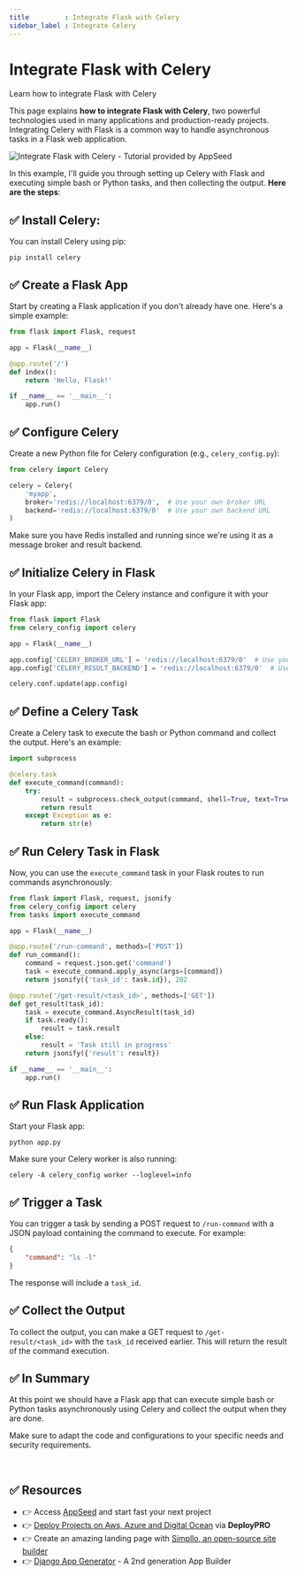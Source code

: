 ```yaml
---
title         : Integrate Flask with Celery
sidebar_label : Integrate Celery
---
```


# Integrate Flask with Celery

<SubHeading>Learn how to integrate Flask with Celery</SubHeading>

This page explains **how to integrate Flask with Celery**, two powerful technologies used in many applications and production-ready projects. 
Integrating Celery with Flask is a common way to handle asynchronous tasks in a Flask web application.  

![Integrate Flask with Celery - Tutorial provided by AppSeed](https://github-production-user-asset-6210df.s3.amazonaws.com/51070104/268566349-c41e65a5-2ab9-4b54-8cbc-350ab6da746c.png)

In this example, I'll guide you through setting up Celery with Flask and executing simple bash or Python tasks, and then collecting the output. **Here are the steps**:

## ✅ **Install Celery:**

You can install Celery using pip:

```
pip install celery
```

## ✅ **Create a Flask App**

Start by creating a Flask application if you don't already have one. Here's a simple example:

```python
from flask import Flask, request

app = Flask(__name__)

@app.route('/')
def index():
    return 'Hello, Flask!'

if __name__ == '__main__':
    app.run()
```

## ✅ **Configure Celery**

Create a new Python file for Celery configuration (e.g., `celery_config.py`):

```python
from celery import Celery

celery = Celery(
    'myapp',
    broker='redis://localhost:6379/0',  # Use your own broker URL
    backend='redis://localhost:6379/0'  # Use your own backend URL
)
```

Make sure you have Redis installed and running since we're using it as a message broker and result backend.

## ✅ **Initialize Celery in Flask**

In your Flask app, import the Celery instance and configure it with your Flask app:

```python
from flask import Flask
from celery_config import celery

app = Flask(__name__)

app.config['CELERY_BROKER_URL'] = 'redis://localhost:6379/0'  # Use your broker URL
app.config['CELERY_RESULT_BACKEND'] = 'redis://localhost:6379/0'  # Use your backend URL

celery.conf.update(app.config)
```

## ✅ **Define a Celery Task**

Create a Celery task to execute the bash or Python command and collect the output. Here's an example:

```python
import subprocess

@celery.task
def execute_command(command):
    try:
        result = subprocess.check_output(command, shell=True, text=True)
        return result
    except Exception as e:
        return str(e)
```

## ✅ **Run Celery Task in Flask**

Now, you can use the `execute_command` task in your Flask routes to run commands asynchronously:

```python
from flask import Flask, request, jsonify
from celery_config import celery
from tasks import execute_command

app = Flask(__name__)

@app.route('/run-command', methods=['POST'])
def run_command():
    command = request.json.get('command')
    task = execute_command.apply_async(args=[command])
    return jsonify({'task_id': task.id}), 202

@app.route('/get-result/<task_id>', methods=['GET'])
def get_result(task_id):
    task = execute_command.AsyncResult(task_id)
    if task.ready():
        result = task.result
    else:
        result = 'Task still in progress'
    return jsonify({'result': result})

if __name__ == '__main__':
    app.run()
```

## ✅ **Run Flask Application**

Start your Flask app:

```
python app.py
```

Make sure your Celery worker is also running:

```
celery -A celery_config worker --loglevel=info
```

## ✅ **Trigger a Task**

You can trigger a task by sending a POST request to `/run-command` with a JSON payload containing the command to execute. For example:

```json
{
    "command": "ls -l"
}
```

The response will include a `task_id`.

## ✅ **Collect the Output**

To collect the output, you can make a GET request to `/get-result/<task_id>` with the `task_id` received earlier. This will return the result of the command execution.


## ✅ In Summary

At this point we should have a Flask app that can execute simple bash or Python tasks asynchronously using Celery and collect the output when they are done. 

Make sure to adapt the code and configurations to your specific needs and security requirements.

<br />

## ✅ Resources 

- 👉 Access [AppSeed](https://appseed.us/) and start fast your next project
- 👉 [Deploy Projects on Aws, Azure and Digital Ocean](https://www.docs.deploypro.dev/) via **DeployPRO**
- 👉 Create an amazing landing page with [Simpllo, an open-source site builder](https://www.simpllo.com/)
- 👉 [Django App Generator](https://app-generator.dev/django/) - A 2nd generation App Builder
